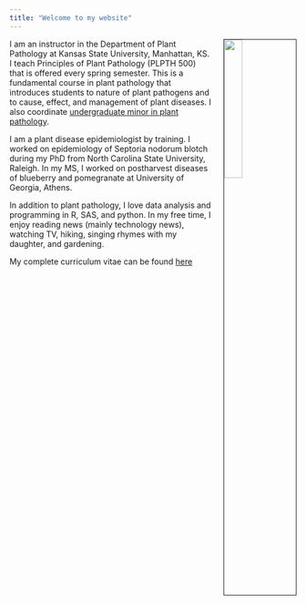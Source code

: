 ```yaml
---
title: "Welcome to my website"
---
```

<link rel="stylesheet" href="style.css" type="text/css">

<img src="images/mehra_portrait.png" style="width:25%; border:1px solid; margin-left: 20px" align="right">

I am an instructor in the Department of Plant Pathology at Kansas State University, Manhattan, KS. I teach Principles of Plant Pathology (PLPTH 500) that is offered every spring semester. This is a fundamental course in plant pathology that introduces students to nature of plant pathogens and to cause, effect, and management of plant diseases. I also coordinate [undergraduate minor in plant pathology](https://www.plantpath.k-state.edu/undergraduate/plant-path-minor.html).

I am a plant disease epidemiologist by training. I worked on epidemiology of Septoria nodorum blotch during my PhD from North Carolina State University, Raleigh. In my MS, I worked on postharvest diseases of blueberry and pomegranate at University of Georgia, Athens.

In addition to plant pathology, I love data analysis and programming in R, SAS, and python. In my free time, I enjoy reading news (mainly technology news), watching TV, hiking, singing rhymes with my daughter, and gardening.

My complete curriculum vitae can be found [here](files/Mehra_Lucky_CV.pdf)

